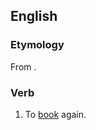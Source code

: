 ==English==

===Etymology===
From {{prefix|re-|book}}.

===Verb===
{{en-verb}}

# To [[book]] again.
